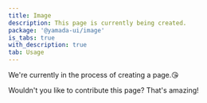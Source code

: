 ```yaml
---
title: Image
description: This page is currently being created.
package: '@yamada-ui/image'
is_tabs: true
with_description: true
tab: Usage
---
```


We're currently in the process of creating a page.😘

Wouldn't you like to contribute this page? That's amazing!
